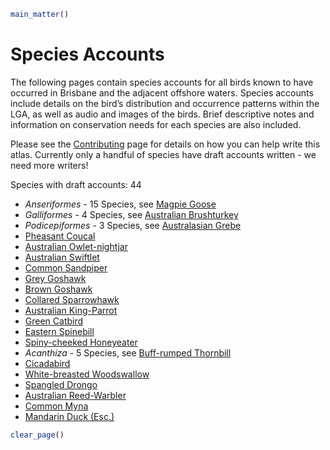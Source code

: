 ```r
main_matter()
```

# Species Accounts

The following pages contain species accounts for all birds known to have occurred in Brisbane and the adjacent offshore waters. Species accounts include details on the bird's distribution and occurrence patterns within the LGA, as well as audio and images of the birds. Brief descriptive notes and information on conservation needs for each species are also included.

Please see the [Contributing](https://brisbanebirds.com/contributing.html) page for details on how you can help write this atlas. Currently only a handful of species have draft accounts written - we need more writers!

Species with draft accounts: 44

- _Anseriformes_ - 15 Species, see [Magpie Goose](#magpie-goose-anseranas-semipalmata)
- _Galliformes_ - 4 Species, see [Australian Brushturkey](#australian-brushturkey-alectura-lathami)
- _Podicepiformes_ - 3 Species, see [Australasian Grebe](#australasian-grebe-tachybaptus-novaehollandiae)
- [Pheasant Coucal](#pheasant-coucal-centropus-phasianinus)
- [Australian Owlet-nightjar](#australian-owlet-nightjar-aegotheles-cristatus)
- [Australian Swiftlet](#australian-swiftlet-aerodramus-terraereginae)
- [Common Sandpiper](#common-sandpiper-actitis-hypoleucos)
- [Grey Goshawk](#grey-goshawk-accipiter-novaehollandiae)
- [Brown Goshawk](#brown-goshawk-accipiter-fasciatus)
- [Collared Sparrowhawk](#collared-sparrowhawk-accipiter-cirrocephalus.html)
- [Australian King-Parrot](#australian-king-parrot-alisterus-scapularis)
- [Green Catbird](#green-catbird-ailuroedus-crassirostris)
- [Eastern Spinebill](#eastern-spinebill-acanthorhynchus-tenuirostris)
- [Spiny-cheeked Honeyeater](#spiny-cheeked-honeyeater-acanthagenys-rufogularis)
- _Acanthiza_ - 5 Species, see [Buff-rumped Thornbill](#buff-rumped-thornbill-acanthiza-reguloides)
- [Cicadabird](#common-cicadabird-edolisoma-tenuirostre)
- [White-breasted Woodswallow](#white-breasted-woodswallow-artamus-leucorynchus)
- [Spangled Drongo](#spangled-drongo-dicrurus-bracteatus)
- [Australian Reed-Warbler](#australian-reed-warbler-acrocephalus-australis)
- [Common Myna](#common-myna-acridotheres-tristis)
- [Mandarin Duck (Esc.)](#mandarin-duck-esc.-aix-galericulata)

```r
clear_page()
```
